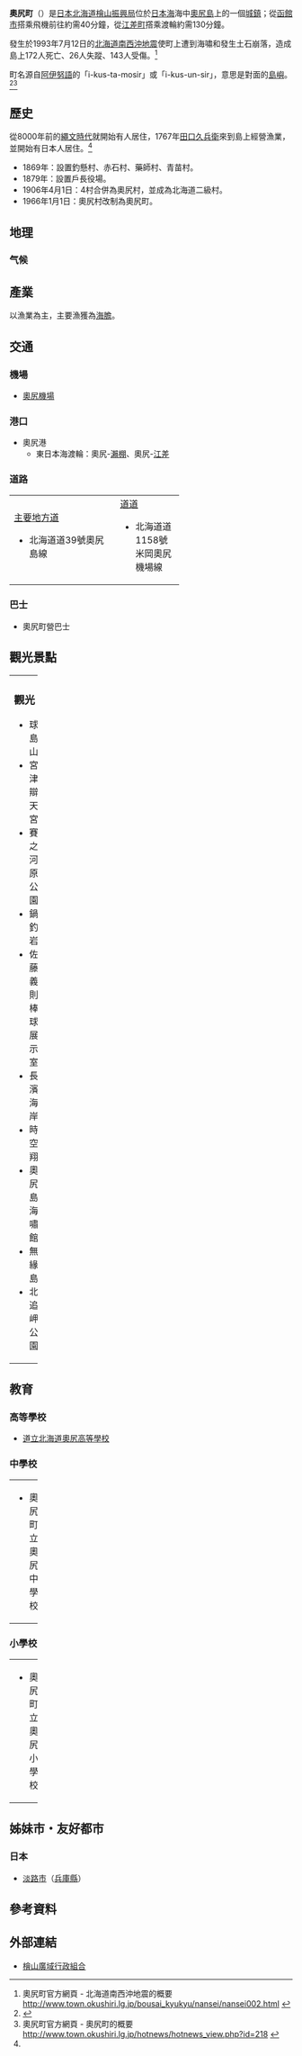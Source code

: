 {{日本町村
| 自治體名=奧尻
| 町村=町
| 圖像=[[File:Cape_Inaho_lighthouse.JPG|240px]]
| 圖像說明=[[稻穗岬燈塔|稻穗岬燈塔]]
| 町村章=[[File:Emblem_of_Okushiri,_Hokkaido.svg|100px]]
| 日文原名=奥尻町
| 平假名=おくしりちょう
| 羅馬字拼音=Okushiri-chō
| 都道府縣=北海道
| 支廳=檜山振興局
| 郡=奧尻郡
| 編號=01367-6
| 面積=142.98
| 邊界未定=
| 人口=3,509
| 統計時間=2007年11月30日
| 自治體=
| 樹=[[紫杉|紫杉]]
| 花=[[玫瑰|玫瑰]]
| 鳥=
| 其他象徵物=
| 其他象徵=
| 首長=[[和田良司|和田良司]]
| 卸任日期=
| 議員數=10
| 郵遞區號=043-1498
| 所在地=奧尻郡奧尻町字奧尻806
| 電話號碼=1397-2-3111
| 外部連結=http://www.town.okushiri.lg.jp/
| 經度=
| 緯度=
| 地圖=[[File:Okushiri_in_Hiyama_Subprefecture.gif|250px]]
| 註記=人口：[http://www.town.okushiri.lg.jp/ 奧尻町官方網頁]
}}
'''奧尻町'''（{{jpn|j=奥尻町|hg=おくしりちょう|rm=Okushiri chō|f=y}}）是[[日本|日本]][[北海道|北海道]][[檜山振興局|檜山振興局]]位於[[日本海|日本海]]海中[[奧尻島|奧尻島]]上的一個[[城鎮|城鎮]]；從[[函館市|函館市]]搭乘飛機前往約需40分鐘，從[[江差町|江差町]]撘乘渡輪約需130分鐘。

發生於1993年7月12日的[[北海道南西沖地震|北海道南西沖地震]]使町上遭到海嘯和發生土石崩落，造成島上172人死亡、26人失蹤、143人受傷。<ref>奧尻町官方網頁 - 北海道南西沖地震的概要 [http://www.town.okushiri.lg.jp/bousai_kyukyu/nansei/nansei002.html http://www.town.okushiri.lg.jp/bousai_kyukyu/nansei/nansei002.html] {{Wayback|url=http://www.town.okushiri.lg.jp/bousai_kyukyu/nansei/nansei002.html |date=20071023014140 }}</ref>

町名源自[[阿伊努語|阿伊努語]]的「i-kus-ta-mosir」或「i-kus-un-sir」，意思是對面的[[島嶼|島嶼]]。<ref>{{Cite web|url=http://www.pref.hokkaido.lg.jp/ks/ass/grp/2130P.pdf|title=アイヌ語地名リスト|accessdate=2017-08-16|author=北海道庁|date=|publisher=北海道庁|archive-date=2018-04-17|archive-url=https://web.archive.org/web/20180417012526/http://www.pref.hokkaido.lg.jp/ks/ass/grp/2130P.pdf|dead-url=no}}</ref><ref name="brief">奧尻町官方網頁 - 奧尻町的概要 [http://www.town.okushiri.lg.jp/hotnews/hotnews_view.php?id=218 http://www.town.okushiri.lg.jp/hotnews/hotnews_view.php?id=218] {{Wayback|url=http://www.town.okushiri.lg.jp/hotnews/hotnews_view.php?id=218 |date=20110723125816 }}</ref>

== 歷史 ==
從8000年前的[[繩文時代|繩文時代]]就開始有人居住，1767年[[田口久兵衛|田口久兵衛]]來到島上經營漁業，並開始有日本人居住。<ref name="brief"/>
*1869年：設置釣懸村、赤石村、藥師村、青苗村。
*1879年：設置戶長役場。
*1906年4月1日：4村合併為奧尻村，並成為北海道二級村。
*1966年1月1日：奧尻村改制為奧尻町。

== 地理 ==
=== 气候 ===
{{Okushiri weatherbox}}

== 產業 ==
以漁業為主，主要漁獲為[[海膽|海膽]]。

== 交通 ==
=== 機場 ===
* [[奧尻機場|奧尻機場]]

=== 港口 ===
* 奧尻港 
** 東日本海渡輪：奧尻-[[瀨棚町|瀨棚]]、奧尻-[[江差町|江差]]

=== 道路 ===

{| width="60%"
|-----
| valign="top" width="50%" |
;[[主要地方道|主要地方道]]
* 北海道道39號奧尻島線
| valign="top" |
;[[都道府縣道|道道]]
* 北海道道1158號米岡奧尻機場線
|}

=== 巴士 ===
* 奧尻町營巴士

== 觀光景點 ==

{| width="100%"
|-----
| valign="top" width="50%" |
=== 觀光 ===
* 球島山
* 宮津辯天宮
* 賽之河原公園
* 鍋釣岩
* 佐藤義則棒球展示室
* 長濱海岸
* 時空翔
* 奧尻島海嘯館
* 無緣島
* 北追岬公園
| valign="top" |

=== 文化遺產 ===
* 新羅之紀錄（北海道指定有形文化財）

=== 祭典 ===
* 賽之河原祭（毎年6月22日～23日）
* 室津祭（毎年7月第三個星期六、日）
* 鍋鉉祭（毎年8月最後一個星期六）
|}

== 教育 ==
=== 高等學校 ===
* [https://web.archive.org/web/20060716085716/http://www.okushiri.hokkaido-c.ed.jp/ 道立北海道奧尻高等學校]

=== 中學校 ===

{| width="100%"
|-----
| valign="top" width="50%" |
* 奧尻町立奧尻中學校
| valign="top" width="50%" |
* 奧尻町立青苗中學校
|}

=== 小學校 ===

{| width="100%"
|-----
| valign="top" width="33%" |
* 奧尻町立奧尻小學校
| valign="top" width="33%" |
* 奧尻町立宮津小學校
| valign="top" width="33%" |
* 奧尻町立青苗小學校
|}

== 姊妹市・友好都市 ==
=== 日本 ===
*[[淡路市|淡路市]]（[[兵庫縣|兵庫縣]]）

== 參考資料 ==
{{reflist}}

== 外部連結 ==
{{Commonscat|Okushiri, Hokkaido}}
* {{Ja icon}}[http://www.hiyama.or.jp/ 檜山廣域行政組合]{{Wayback|url=http://www.hiyama.or.jp/ |date=20071226194012 }}

{{檜山支廳}}
{{Authority control}}